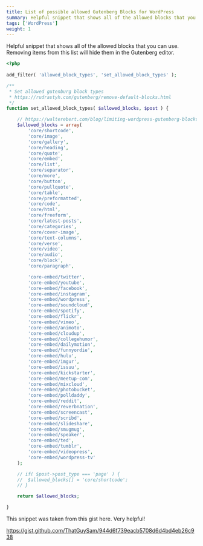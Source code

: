 ```yaml
---
title: List of possible allowed Gutenberg Blocks for WordPress
summary: Helpful snippet that shows all of the allowed blocks that you can use. Removing items from this list will hide them in the Gutenberg editor.
tags: ['WordPress']
weight: 1
---
```


Helpful snippet that shows all of the allowed blocks that you can use. Removing items from this list will hide them in the Gutenberg editor.

```php
<?php
    
add_filter( 'allowed_block_types', 'set_allowed_block_types' );

/**
 * Set allowed gutenburg block types
 * https://rudrastyh.com/gutenberg/remove-default-blocks.html
 */
function set_allowed_block_types( $allowed_blocks, $post ) {

	// https://walterebert.com/blog/limiting-wordpress-gutenberg-blocks/
	$allowed_blocks = array(
		'core/shortcode',
		'core/image',
		'core/gallery',
		'core/heading',
		'core/quote',
		'core/embed',
		'core/list',
		'core/separator',
		'core/more',
		'core/button',
		'core/pullquote',
		'core/table',
		'core/preformatted',
		'core/code',
		'core/html',
		'core/freeform',
		'core/latest-posts',
		'core/categories',
		'core/cover-image',
		'core/text-columns',
		'core/verse',
		'core/video',
		'core/audio',
		'core/block',
		'core/paragraph',

		'core-embed/twitter',
		'core-embed/youtube',
		'core-embed/facebook',
		'core-embed/instagram',
		'core-embed/wordpress',
		'core-embed/soundcloud',
		'core-embed/spotify',
		'core-embed/flickr',
		'core-embed/vimeo',
		'core-embed/animoto',
		'core-embed/cloudup',
		'core-embed/collegehumor',
		'core-embed/dailymotion',
		'core-embed/funnyordie',
		'core-embed/hulu',
		'core-embed/imgur',
		'core-embed/issuu',
		'core-embed/kickstarter',
		'core-embed/meetup-com',
		'core-embed/mixcloud',
		'core-embed/photobucket',
		'core-embed/polldaddy',
		'core-embed/reddit',
		'core-embed/reverbnation',
		'core-embed/screencast',
		'core-embed/scribd',
		'core-embed/slideshare',
		'core-embed/smugmug',
		'core-embed/speaker',
		'core-embed/ted',
		'core-embed/tumblr',
		'core-embed/videopress',
		'core-embed/wordpress-tv'
	);

	// if( $post->post_type === 'page' ) {
	// 	$allowed_blocks[] = 'core/shortcode';
	// }

	return $allowed_blocks;

}
```

This snippet was taken from this gist here. Very helpful! 

https://gist.github.com/ThatGuySam/944d6f739eacb5708d6d4bd4eb26c938